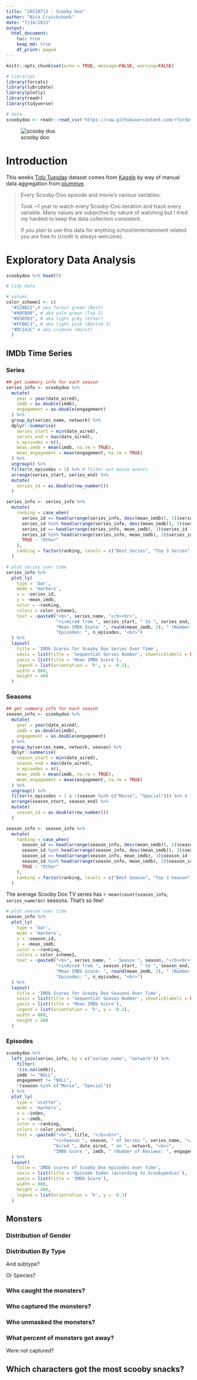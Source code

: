```yaml
---
title: "20210713 - Scooby Doo"
author: "Nick Cruickshank"
date: "7/14/2021"
output: 
  html_document:
    toc: true
    keep_md: true
    df_print: paged
---
```


```r
knitr::opts_chunk$set(echo = TRUE, message=FALSE, warning=FALSE)
```

```r
# libraries
library(forcats)
library(lubridate)
library(plotly)
library(readr)
library(tidyverse)
```

```r
# data
scoobydoo <- readr::read_csv('https://raw.githubusercontent.com/rfordatascience/tidytuesday/master/data/2021/2021-07-13/scoobydoo.csv')
```

![scooby doo](https://media.avalonhill.wizards.com/styles/second_hubpage_banner/public/images/dynamichubpage/lwclkwcwqcn.jpg)

# Introduction

This weeks [Tidy Tuesday](https://github.com/rfordatascience/tidytuesday/tree/master/data/2021/2021-07-13) dataset comes from [Kaggle](https://www.kaggle.com/williamschooleman/scoobydoo-complete) by way of manual data aggregation from [plummye](https://www.kaggle.com/williamschooleman).

> Every Scooby-Doo episode and movie's various variables.
>
> Took ~1 year to watch every Scooby-Doo iteration and track every variable. Many values are subjective by nature of watching but I tried my hardest to keep the data collection consistent.
>
> If you plan to use this data for anything school/entertainment related you are free to (credit is always welcome).

# Exploratory Data Analysis

```r
scoobydoo %>% head(5)
```

```r
# tidy data 

```

```r
# values
color_scheme1 <- c(
  "#228B22",# aka forest green (Best)
  "#98FB98", # aka pale green (Top 3)
  "#D3D3D3", # aka light grey (Other)
  "#FFB6C1", # aka light pink (Bottom 3)
  "#DC143C" # aka crimson (Worst)
  )
```


## IMDb Time Series

### Series

```r
## get summary info for each season
series_info <- scoobydoo %>%
  mutate(
    year = year(date_aired),
    imdb = as.double(imdb),
    engagement = as.double(engagement)
  ) %>%
  group_by(series_name, network) %>%
  dplyr::summarise(
    series_start = min(date_aired),
    series_end = max(date_aired),
    n_episodes = n(),
    mean_imdb = mean(imdb, na.rm = TRUE),
    mean_engagement = mean(engagement, na.rm = TRUE)
  ) %>%
  ungroup() %>%
  filter(n_episodes > 1) %>% # filter out movie events
  arrange(series_start, series_end) %>%
  mutate(
    series_id = as.double(row_number())
  )

series_info <- series_info %>%
  mutate(
    ranking = case_when(
      series_id == head(arrange(series_info, desc(mean_imdb)), 1)$series_id ~ "Best Series",
      series_id %in% head(arrange(series_info, desc(mean_imdb)), 3)$series_id ~ "Top 3 Series",
      series_id == head(arrange(series_info, mean_imdb), 1)$series_id ~ "Worst Series",
      series_id %in% head(arrange(series_info, mean_imdb), 3)$series_id ~ "Bottom 3 Series",
      TRUE ~ "Other"
    ),
    ranking = factor(ranking, levels = c("Best Series", "Top 3 Series", "Other", "Bottom 3 Series", "Worst Series"))
  )
```

```r
# plot series over time
series_info %>%
  plot_ly(
    type = 'bar',
    mode = 'markers',
    x = ~series_id,
    y = ~mean_imdb,
    color = ~ranking,
    colors = color_scheme1,
    text = ~paste0("<b>", series_name, "</b><br>",
                   "<i>Aired from ", series_start, " to ", series_end, " on ", network, "</i><br><br>",
                   "Mean IMDb Score: ", round(mean_imdb, 2), " (Number of Reviews: ", round(mean_engagement), ")<br>",
                   "Episodes: ", n_episodes, "<br>")
  ) %>%
  layout(
    title = 'IMDb Scores for Scooby Doo Series Over Time',
    xaxis = list(title = 'Sequential Series Number', showticklabels = FALSE),
    yaxis = list(title = 'Mean IMDb Score'),
    legend = list(orientation = 'h', y = -0.3),
    width = 800,
    height = 400
  )
```


### Seasons

```r
## get summary info for each season
season_info <- scoobydoo %>%
  mutate(
    year = year(date_aired),
    imdb = as.double(imdb),
    engagement = as.double(engagement)
  ) %>%
  group_by(series_name, network, season) %>%
  dplyr::summarise(
    season_start = min(date_aired),
    season_end = max(date_aired),
    n_episodes = n(),
    mean_imdb = mean(imdb, na.rm = TRUE),
    mean_engagement = mean(engagement, na.rm = TRUE)
  ) %>%
  ungroup() %>%
  filter(n_episodes > 1 & !(season %in% c("Movie", "Special"))) %>% # filter out movie events
  arrange(season_start, season_end) %>%
  mutate(
    season_id = as.double(row_number())
  )

season_info <- season_info %>%
  mutate(
    ranking = case_when(
      season_id == head(arrange(season_info, desc(mean_imdb)), 1)$season_id ~ "Best Season",
      season_id %in% head(arrange(season_info, desc(mean_imdb)), 3)$season_id ~ "Top 3 Season",
      season_id == head(arrange(season_info, mean_imdb), 1)$season_id ~ "Worst Season",
      season_id %in% head(arrange(season_info, mean_imdb), 3)$season_id ~ "Bottom 3 Season",
      TRUE ~ "Other"
    ),
    ranking = factor(ranking, levels = c("Best Season", "Top 3 Season", "Other", "Bottom 3 Season", "Worst Season"))
  )
```

The average Scooby Doo TV series has `r mean(count(season_info, series_name)$n)` seasons. That's so few!

```r
# plot season over time
season_info %>%
  plot_ly(
    type = 'bar',
    mode = 'markers',
    x = ~season_id,
    y = ~mean_imdb,
    color = ~ranking,
    colors = color_scheme1,
    text = ~paste0("<b>", series_name, " - Season ", season, "</b><br>",
                   "<i>Aired from ", season_start, " to ", season_end, " on ", network, "</i><br><br>",
                   "Mean IMDb Score: ", round(mean_imdb, 2), " (Number of Reviews: ", round(mean_engagement), ")<br>",
                   "Episodes: ", n_episodes, "<br>")
  ) %>%
  layout(
    title = 'IMDb Scores for Scooby Doo Seasons Over Time',
    xaxis = list(title = 'Sequential Season Number', showticklabels = FALSE),
    yaxis = list(title = 'Mean IMDb Score'),
    legend = list(orientation = 'h', y = -0.3),
    width = 800,
    height = 400
  )
```


### Episodes

```r
scoobydoo %>%
  left_join(series_info, by = c("series_name", "network")) %>%
    filter(
    !(is.na(imdb)),
    imdb != "NULL",
    engagement != "NULL",
    !(season %in% c("Movie", "Special"))
  ) %>%
  plot_ly(
    type = 'scatter',
    mode = 'markers',
    x = ~index,
    y = ~imdb,
    color = ~ranking,
    colors = color_scheme1,
    text = ~paste0("<b>", title, "</b><br>",
                  "<i>Season ", season, " of Series ", series_name, "</i><br><br>",
                  "Aired ", date_aired, " on ", network, "<br>",
                  "IMDb Score ", imdb, " (Number of Reviews: ", engagement, ")")
  ) %>%
  layout(
    title = 'IMDb scores of Scooby Doo episodes over time',
    xaxis = list(title = 'Episode Index (according to Scoobypedia)'),
    yaxis = list(title = 'IMDb Score'),
    width = 800,
    height = 400,
    legend = list(orientation = 'h', y = -0.3)
  )
```

## Monsters 

### Distribution of Gender

### Distribution By Type

And subtype?

Or Species?

### Who caught the monsters?

### Who captured the monsters?

### Who unmasked the monsters?

### What percent of monsters got away?

Were not captured?

## Which characters got the most scooby snacks?

